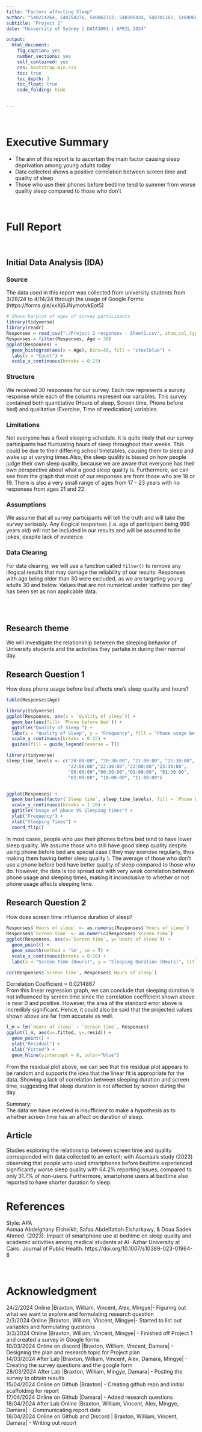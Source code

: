 ```yaml
---
title: "Factors affecting Sleep"
author: "540214264, 540754276, 540062713, 540286434, 540301162, 540496066"
subtitle: "Project 2"
date: "University of Sydney | DATA1001 | APRIL 2024"

output:
  html_document:
    fig_caption: yes
    number_sections: yes
    self_contained: yes
    css: bootstrap.min.css
    toc: true
    toc_depth: 3
    toc_float: true
    code_folding: hide
    

---
```


<br>

# Executive Summary

-   The aim of this report is to ascertain the main factor causing sleep deprivation among young adults today
-   Data collected shows a positive correlation between screen time and quality of sleep 
-   Those who use their phones before bedtime tend to summer from worse quality sleep compared to those who don't 

<br>



# Full Report

<br>

## Initial Data Analysis (IDA)



### Source

The data used in this report was collected from university students from 3/28/24 to 4/14/24 through the usage of Google Forms:
(https://forms.gle/xxXj6JNymotvkEot5)

```r
# Shows barplot of ages of survey participants
library(tidyverse)
library(readr)
Responses = read_csv("./Project 2 responses - Sheet1.csv", show_col_types = FALSE)
Responses = filter(Responses, Age < 30)
ggplot(Responses) + 
  geom_histogram(aes(x = Age), bins=30, fill = "steelblue") +
  labs(y = "Count") +
  scale_x_continuous(breaks = 0:23) 

```

### Structure

We received 30 responses for our survey. Each row represents a survey response while each of the columns represent our variables. This survey contained both quantitative (Hours of sleep, Screen time, Phone before bed) and qualitative (Exercise, Time of medication) variables. 

### Limitations

Not everyone has a fixed sleeping schedule. It is quite likely that our survey participants had fluctuating hours of sleep throughout their weeks. This could be due to their differing school timetables, causing them to sleep and wake up at varying times.Also, the sleep quality is biased on how people judge their own sleep quality, because we are aware that everyone has their own perspective about what a good sleep quality is. Furthermore, we can see from the graph that most of our responses are from those who are 18 or 19. There is also a very small range of ages from 17 - 23 years with no responses from ages 21 and 22.

### Assumptions
We assume that all survey participants will tell the truth and will take the survey seriously. Any illogical responses (i.e. age of participant being 999 years old) will not be included in our results and will be assumed to be jokes, despite lack of evidence.

### Data Clearing
For data clearing, we will use a function called `filter()` to remove any illogical results that may damage the reliability of our results. Responses with age being older than 30 were excluded, as we are targeting young adults 30 and below. Values that are not numerical under 'caffeine per day' has been set as non applicable data.


<br>
<br>
<h2> Research theme </h2>
We will investigate the relationship between the sleeping behavior of University students and the activities they partake in during their normal day.


## Research Question 1

How does phone usage before bed affects one's sleep quality and hours?

```r
table(Responses$Age)
```



```r
library(tidyverse)
ggplot(Responses, aes(x = `Quality of sleep`)) + 
  geom_bar(aes(fill= `Phone before bed`)) +
  ggtitle("Quality of Sleep ") +
  labs(x = "Quality of Sleep", y = "Frequency", fill = "Phone usage before bed") +
  scale_y_continuous(breaks = 0:15) +
  guides(fill = guide_legend(reverse = T))
```


```r
library(tidyverse)
sleep_time_levels <- c("20:00:00", "20:30:00", "21:00:00", "21:30:00", 
                       "22:00:00","22:30:00","23:00:00","23:30:00",
                       "00:00:00","00:30:00","01:00:00", "01:30:00",
                       "02:00:00", "10:00:00", "11:00:00")


ggplot(Responses) +
  geom_bar(aes(factor(`Sleep time`, sleep_time_levels), fill = `Phone before bed`)) +
  scale_y_continuous(breaks = 1:10) +
  ggtitle("Usage of phone VS Sleeping times") +
  ylab("Frequency") +
  xlab("Sleeping Times") +
  coord_flip()

```


In most cases, people who use their phones before bed tend to have lower sleep quality. We assume those who still have good sleep quality despite using phone before bed are special case ( they may exercise regularly, thus making them having better sleep quality ). The average of those who don't use a phone before bed have better quality of sleep compared to those who do. However, the data is too spread out with very weak correlation between phone usage and sleeping times, making it inconclusive to whether or not phone usage affects sleeping time.




## Research Question 2

How does screen time influence duration of sleep?

```r
Responses$`Hours of sleep` <- as.numeric(Responses$`Hours of sleep`)
Responses$`Screen time` <- as.numeric(Responses$`Screen time`)
ggplot(Responses, aes(x=`Screen time`, y=`Hours of sleep`)) +
  geom_point() + 
  geom_smooth(method = 'lm', se = T) +
  scale_x_continuous(breaks = 0:16) + 
  labs(x = "Screen Time (Hours)", y = "Sleeping Duration (Hours)", title = "Scatter plot of Sleeping Duration against Screen Time")
```

```r
cor(Responses$`Screen time`, Responses$`Hours of sleep`)
```
Correlation Coefficient = 0.0214867
<br>
From this linear regression graph, we can conclude that sleeping duration is not influenced by screen time since the correlation coefficient shown above is near 0 and positive. However, the area of the standard error above is incredibly significant. Hence, it could also be said that the projected values shown above are far from accurate as well.

```r
l_m = lm(`Hours of sleep` ~ `Screen time`, Responses)
ggplot(l_m, aes(x=.fitted, y=.resid)) +
  geom_point() +
  ylab("Residual") +
  xlab("Fitted") +
  geom_hline(yintercept = 0, color="blue")
```


From the residual plot above, we can see that the residual plot appears to be random and supports the idea that the linear fit is appropriate for the data. Showing a lack of correlation between sleeping duration and screen time, suggesting that sleep duration is not affected by screen during the day.


Summary:<br>
The data we have received is insufficient to make a hypothesis as to whether screen time has an affect on duration of sleep.

## Article
Studies exploring the relationship between screen time and quality corresponded with data collected to an extent; with Asamaa's study (2023) observing that people who used smartphones before bedtime experienced significantly worse sleep quality with 64.2% reporting issues, compared to only 31.7% of non-users. Furthermore, smartphone users at bedtime also reported to have shorter duration fo sleep.


# References

Style: APA
<br>
Asmaa Abdelghany Elsheikh, Safaa Abdelfattah Elsharkawy, & Doaa Sadek Ahmed. (2023). Impact of smartphone use at bedtime on sleep quality and academic activities among medical students at Al -Azhar University at Cairo. Journal of Public Health. https://doi.org/10.1007/s10389-023-01964-8

‌
<br>

# Acknowledgment
24/2/2024 Online |Braxton, William, Vincent, Alex, Mingye|- Figuring out what we want to explore and formulating research question
<br>
2/3/2024 Online |Braxton, William, Vincent, Mingye|- Started to list out variables and formulating questions
<br>
3/3/2024 Online |Braxton, William, Vincent, Mingye| - Finished off Project 1 and created a survey in Google forms
<br>
10/03/2024 Online on discord |Braxton, William, Vincent, Damara| - Designing the plan and research topic for Project plan
<br>
14/03/2024 After Lab |Braxton, William, Vincent, Alex, Damara, Mingye| - Creating the survey questions and the google form
<br>
28/03/2024 After Lab |Braxton, William, Mingye, Damara| - Posting the survey to obtain results
<br>
15/04/2024 Online on Github |Braxton| - Creating github repo and initial scaffolding for report
<br>
17/04/2024 Online on Github |Damara| - Added research questions
<br>
18/04/2024 After Lab Online |Braxton, William, Vincent, Alex, Mingye, Damara| - Communicating report data 
<br>
18/04/2024 Online on Github and Discord | Braxton, William, Vincent, Damara| - Writing out report 
